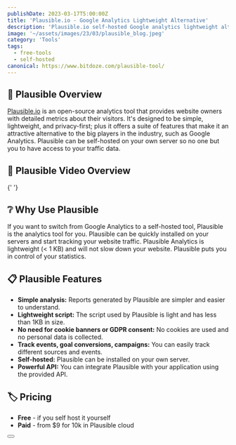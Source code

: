 ```yaml
---
publishDate: 2023-03-17T5:00:00Z
title: 'Plausible.io - Google Analytics Lightweight Alternative'
description: 'Plausible.io self-hosted Google analytics lightweight alternative'
image: '~/assets/images/23/03/plausible_blog.jpeg'
category: 'Tools'
tags:
  - free-tools
  - self-hosted
canonical: https://www.bitdoze.com/plausible-tool/
---
```



## 🔭 Plausible Overview

[Plausible.io](https://plausible.io/) is an open-source analytics tool that provides website owners with detailed metrics about their visitors. It's designed to be simple, lightweight, and privacy-first; plus it offers a suite of features that make it an attractive alternative to the big players in the industry, such as Google Analytics. Plausible can be self-hosted on your own server so no one but you to have access to your traffic data.

## 🎥 Plausible Video Overview

<YouTubeEmbed url="https://www.youtube.com/embed/NW5DanNDAQw" label="Plausible Analytics" />{' '}

## ❔ Why Use Plausible

If you want to switch from Google Analytics to a self-hosted tool, Plausible is the analytics tool for you. Plausible can be quickly installed on your servers and start tracking your website traffic. Plausible Analytics is lightweight (< 1 KB) and will not slow down your website. Plausible puts you in control of your statistics.

## 📋 Plausible Features

- **Simple analysis:** Reports generated by Plausible are simpler and easier to understand.
- **Lightweight script:** The script used by Plausible is light and has less than 1KB in size.
- **No need for cookie banners or GDPR consent:** No cookies are used and no personal data is collected.
- **Track events, goal conversions, campaigns:** You can easily track different sources and events.
- **Self-hosted:** Plausible can be installed on your own server.
- **Powerful API:** You can integrate Plausible with your application using the provided API.

## 🏷️ Pricing

- **Free** - if you self host it yourself
- **Paid** - from $9 for 10k in Plausible cloud

<Button link="https://plausible.io/" text="Check Plausible" />
